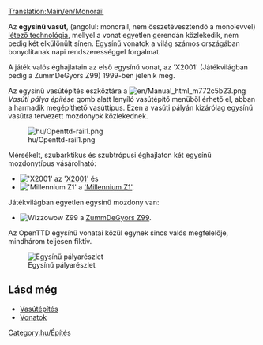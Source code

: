 [[Translation:Main/en/Monorail]]{{hu/Vasúti pálya típusai}}

Az '''egysínű vasút''', (angolul: monorail, nem összetévesztendő a monolevvel) [http://hu.wikipedia.org/wiki/Egysínű_vasút létező technológia], mellyel a vonat egyetlen gerendán közlekedik, nem pedig két elkülönült sínen. Egysínű vonatok a világ számos országában bonyolítanak napi rendszerességgel forgalmat.

A játék valós éghajlatain az első egysínű vonat, az 'X2001' (Játékvilágban pedig a ZummDeGyors Z99) 1999-ben jelenik meg.

Az egysínű vasútépítés eszköztára a [[File:en/Manual html m772c5b23.png]] ''Vasúti pálya építése'' gomb alatt lenyíló vasútépítő menüből érhető el, abban a harmadik megépíthető vasúttípus. Ezen a vasúti pályán kizárólag egysínű vasútra tervezett mozdonyok közlekednek. 

[[File:hu/Openttd-rail1.png|none]]

Mérsékelt, szubarktikus és szubtrópusi éghajlaton két egysínű mozdonytípus vásárolható:
*[[File:en/X2001.png|'X2001']] az [[Main/hu/X2001|'X2001']] és
*[[File:en/Millenniumz1.png|'Millennium Z1']] a [[Main/hu/Millennium Z1|'Millennium Z1']].
Játékvilágban egyetlen egysínű mozdony van:
*[[File:en/Wizzowowz99.png|Wizzowow Z99]] a [[Main/hu/ZummDeGyors Z99|ZummDeGyors Z99]].

Az OpenTTD egysínű vonatai közül egynek sincs valós megfelelője, mindhárom teljesen fiktív.

[[File:en/MonorialTemp.png|none|frame|Egysínű pályarészlet]]

==Lásd még==
*[[Main/hu/Vasútépítés|Vasútépítés]]
*[[Main/hu/Vonatok|Vonatok]]

[[Category:hu/Építés]]